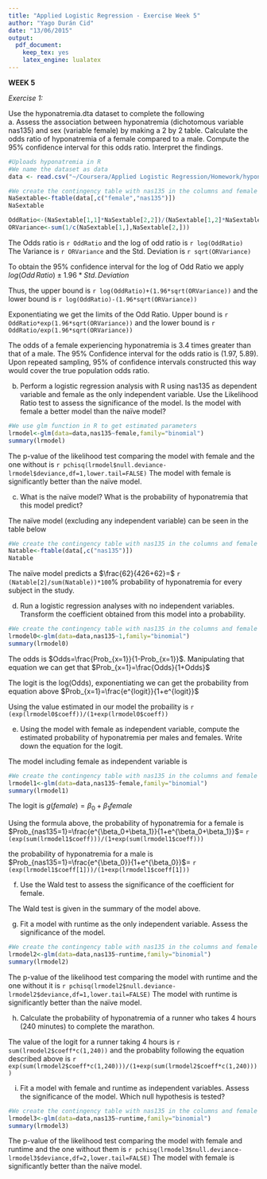 ```yaml
---
title: "Applied Logistic Regression - Exercise Week 5"
author: "Yago Durán Cid"
date: "13/06/2015"
output:
  pdf_document:
    keep_tex: yes
    latex_engine: lualatex
---
```


**WEEK 5**  
    
*Exercise 1:*  
  

Use the hyponatremia.dta dataset to complete the following  
a. Assess the association between hyponatremia (dichotomous variable nas135) and
sex (variable female) by making a 2 by 2 table. Calculate the odds ratio of
hyponatremia of a female compared to a male. Compute the 95% confidence interval
for this odds ratio. Interpret the findings.  
  
```r
#Uploads hyponatremia in R
#We name the dataset as data
data <- read.csv("~/Coursera/Applied Logistic Regression/Homework/hyponatremia.csv")

#We create the contingency table with nas135 in the columns and female in the rows
NaSextable<-ftable(data[,c("female","nas135")])
NaSextable

OddRatio<-(NaSextable[1,1]*NaSextable[2,2])/(NaSextable[1,2]*NaSextable[2,1])
ORVariance<-sum(1/c(NaSextable[1,],NaSextable[2,]))
```  
  
The Odds ratio is `r OddRatio` and the log of odd ratio is `r log(OddRatio)`  
The Variance is `r ORVariance` and the Std. Deviation is `r sqrt(ORVariance)`  
  
To obtain the 95% confidence interval for the log of Odd Ratio we apply $log(Odd\,Ratio)\pm1.96*Std.\,Deviation$
  
Thus, the upper bound is `r log(OddRatio)+(1.96*sqrt(ORVariance))` and the lower bound is `r log(OddRatio)-(1.96*sqrt(ORVariance))`  
  
Exponentiating we get the limits of the Odd Ratio. Upper bound is `r OddRatio*exp(1.96*sqrt(ORVariance))` and the lower bound is `r OddRatio/exp(1.96*sqrt(ORVariance))`  
 
The odds of a female experiencing hyponatremia is 3.4 times greater than that of a male. The 95% Confidence interval for the odds ratio is (1.97, 5.89). Upon repeated sampling, 95% of confidence intervals constructed this way would cover the true population odds ratio.  

  
b. Perform a logistic regression analysis with R using nas135 as dependent variable and female as the only independent variable. Use the Likelihood Ratio test to assess the significance of the model. Is the model with female a better model than the naïve model?  
  
```r
#We use glm function in R to get estimated parameters
lrmodel<-glm(data=data,nas135~female,family="binomial")
summary(lrmodel)
```  
  
  
The p-value of the likelihood test comparing the model with female and the one without is `r pchisq(lrmodel$null.deviance-lrmodel$deviance,df=1,lower.tail=FALSE)` The model with female is significantly better than the naïve model.  
  

c. What is the naïve model? What is the probability of hyponatremia that this model
predict?  
  
The naïve model (excluding any independent variable) can be seen in the table below  
  
```r
#We create the contingency table with nas135 in the columns and female in the rows
Natable<-ftable(data[,c("nas135")])
Natable
```  
  
The naïve model predicts a $\frac{62}{426+62}=$ `r (Natable[2]/sum(Natable))*100`% probability of hyponatremia for every subject in the study.  
  
  
d. Run a logistic regression analyses with no independent variables. Transform the
coefficient obtained from this model into a probability.  
  
```r
#We create the contingency table with nas135 in the columns and female in the rows
lrmodel0<-glm(data=data,nas135~1,family="binomial")
summary(lrmodel0)
```  
  
The odds is $Odds=\frac{Prob_{x=1}}{1-Prob_{x=1}}$. Manipulating that equation we can get that $Prob_{x=1}=\frac{Odds}{1+Odds}$  
  
The logit is the log(Odds), exponentiating we can get the probability from equation above $Prob_{x=1}=\frac{e^{logit}}{1+e^{logit}}$  
  
Using the value estimated in our model the probaility is `r (exp(lrmodel0$coeff))/(1+exp(lrmodel0$coeff))`  
  
  
e. Using the model with female as independent variable, compute the estimated
probability of hyponatremia per males and females. Write down the equation for the
logit.  
  
The model including female as independent variable is  
  
```r
#We create the contingency table with nas135 in the columns and female in the rows
lrmodel1<-glm(data=data,nas135~female,family="binomial")
summary(lrmodel1)
```  
  
The logit is $g(female)=\beta_0+\beta_1female$ 
  
Using the formula above, the probability of hyponatremia for a female is $Prob_{nas135=1}=\frac{e^{\beta_0+\beta_1}}{1+e^{\beta_0+\beta_1}}$= `r (exp(sum(lrmodel1$coeff)))/(1+exp(sum(lrmodel1$coeff)))`  
  
  
the probability of hyponatremia for a male is $Prob_{nas135=1}=\frac{e^{\beta_0}}{1+e^{\beta_0}}$= `r (exp(lrmodel1$coeff[1]))/(1+exp(lrmodel1$coeff[1]))` 
  
f. Use the Wald test to assess the significance of the coefficient for female.  
  
The Wald test is given in  the summary of the model above.  
  
  
g. Fit a model with runtime as the only independent variable. Assess the significance of the model.  
  
```r
#We create the contingency table with nas135 in the columns and female in the rows
lrmodel2<-glm(data=data,nas135~runtime,family="binomial")
summary(lrmodel2)
```    
  
The p-value of the likelihood test comparing the model with runtime and the one without it is `r pchisq(lrmodel2$null.deviance-lrmodel2$deviance,df=1,lower.tail=FALSE)` The model with runtime is significantly better than the naïve model.  
  
h. Calculate the probability of hyponatremia of a runner who takes 4 hours (240 minutes) to complete the marathon.  
  
The value of the logit for a runner taking 4 hours is `r sum(lrmodel2$coeff*c(1,240))` and the probablity following the equation described above is `r exp(sum(lrmodel2$coeff*c(1,240)))/(1+exp(sum(lrmodel2$coeff*c(1,240))))`  
  
  
i. Fit a model with female and runtime as independent variables. Assess the
significance of the model. Which null hypothesis is tested?
	
```r
#We create the contingency table with nas135 in the columns and female in the rows
lrmodel3<-glm(data=data,nas135~runtime,family="binomial")
summary(lrmodel3)
```  
  

The p-value of the likelihood test comparing the model with female and runtime and the one without them is `r pchisq(lrmodel3$null.deviance-lrmodel3$deviance,df=2,lower.tail=FALSE)` The model with female is significantly better than the naïve model.    